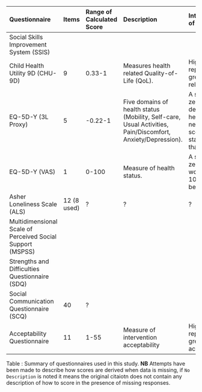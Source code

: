 | Questionnaire       | Items           | Range of Calculated Score  | Description     | Interpretation of Score | Missing Data | Reference |
|:--------------------|:----------------|:---------------------------|:----------------|:------------------------|:-------------|-----------|
| Social Skills Improvement System (SSIS) | | | | | No Description | [@gresham2008] |
| Child Health Utility 9D (CHU-9D)        | 9 | 0.33-1  | Measures health related Quality-of-Life (QoL). | Higher score represents greater health related QoL. | No Description | [@stevens2009, @stevens2011] |
| EQ-5D-Y (3L Proxy)                      | 5 | -0.22-1 | Five domains of health status (Mobility, Self-care, Usual Activities, Pain/Discomfort, Anxiety/Depression). | A score of zero means death, 1 is full health, negative scores are a state worse than deaht(!). | Case-wise exclusion | [@wille2010-8, @ravens-sieberer2010-4] |
| EQ-5D-Y (VAS)                           | 1 | 0-100 | Measure of health status. | A score of zero means worst health, 100 means best health. | Case-wise exclusion | [@wille2010-8, @ravens-sieberer2010-4] |
| Asher Loneliness Scale (ALS)            | 12 (8 used) | ? | ? | ? | No Description | [@sher1985-8] |
| Multidimensional Scale of Perceived Social Support (MSPSS) | | | | | No Description | [@zimet1988, @dahlem1991] |
| Strengths and Difficulties Questionnaire (SDQ)             | | | | | No Description | [@goodman1997] |
| Social Communication Questionnaire (SCQ)| 40 | ? | | | ? | (**CITATION**) |
| Acceptability Questionnaire             | 11 | 1-55 | Measure of intervention acceptability | Higher score represents greater acceptability. | ? | Based on [@sekhon2017] |

Table : Summary of questionnaires used in this study. **NB** Attempts have been made to describe how scores are derived when data is missing, if `No Description` is noted it means the original citaiotn does not contain any description of how to score in the presence of missing responses.
